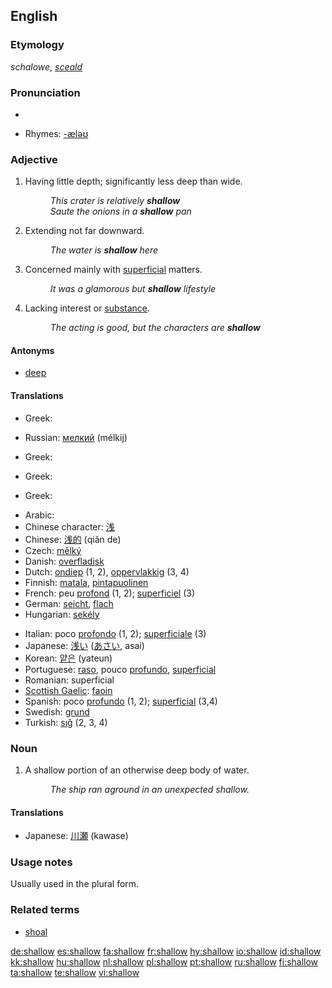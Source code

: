 ==English==

===Etymology===
''schalowe'', {{OE.}} ''[[sceald]]''

===Pronunciation===
* {{audio|en-us-shallow.ogg|Audio (US)}}

* Rhymes: [[Rhymes:English:-æləʊ|-æləʊ]]

===Adjective===
{{en-adj|er}}

# Having little depth; significantly less deep than wide.
#: ''This crater is relatively '''shallow'''''
#: ''Saute the onions in a '''shallow''' pan''
# Extending not far downward.
#: ''The water is '''shallow''' here''
# Concerned mainly with [[superficial]] matters.
#: ''It was a glamorous but '''shallow''' lifestyle''
# Lacking interest or [[substance]].
#: ''The acting is good, but the characters are '''shallow'''''

====Antonyms====
* [[deep]]

====Translations====
{{trans-top|Concave upward and significantly less deep than wide}}
* Greek: {{t|el|ρηχός}}
{{trans-mid}}
* Russian: [[мелкий]] (mélkij)
{{trans-bottom}}

{{trans-top|Extending not far downward}}
* Greek: {{t|el|ρηχός}}
{{trans-mid}}
{{trans-bottom}}

{{trans-top|Concerned mainly with superficial matters}}
* Greek: {{t|el|ρηχός}}
{{trans-mid}}
{{trans-bottom}}

{{trans-top|Lacking interest or substance}}
* Greek: {{t|el|ρηχός}}
{{trans-mid}}
{{trans-bottom}}

{{ttbc-top}}
* Arabic: {{Arab|[[ضحل]]}} {{IPAchar|(ɖáħel)}}
* Chinese character: [[浅]]
* Chinese: [[浅的]] (qiǎn de)
* Czech: [[mělký]] {{m}}
* Danish: [[overfladisk]]
* Dutch: [[ondiep]] (1, 2), [[oppervlakkig]] (3, 4)
* Finnish: [[matala]], [[pintapuolinen]]
* French: peu [[profond]] (1, 2); [[superficiel]] (3)
* German: [[seicht]], [[flach]]
* Hungarian: [[sekély]]
{{trans-mid}}
* Italian: poco [[profondo]] (1, 2); [[superficiale]] (3)
* Japanese: [[浅い]] ([[あさい]], asai)
* Korean: [[얕은]] (yateun)
* Portuguese: [[raso]], pouco [[profundo]], [[superficial]]
* Romanian: superficial
* [[Scottish Gaelic]]: [[faoin]]
* Spanish: poco [[profundo]] (1, 2); [[superficial]] (3,4)
* Swedish: [[grund]]
* Turkish: [[sığ]] (2, 3, 4)
{{trans-bottom}}

===Noun===
{{en-noun}}

# A shallow portion of an otherwise deep body of water.
#: ''The ship ran aground in an unexpected shallow.''

====Translations====
* Japanese: [[川瀬]] (kawase)

===Usage notes===
Usually used in the plural form.

===Related terms===
* [[shoal]]

[[de:shallow]]
[[es:shallow]]
[[fa:shallow]]
[[fr:shallow]]
[[hy:shallow]]
[[io:shallow]]
[[id:shallow]]
[[kk:shallow]]
[[hu:shallow]]
[[nl:shallow]]
[[pl:shallow]]
[[pt:shallow]]
[[ru:shallow]]
[[fi:shallow]]
[[ta:shallow]]
[[te:shallow]]
[[vi:shallow]]